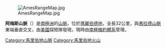 {{coord|75|42|S|132|20|W|display=title}}

[[File:AmesRangeMap.jpg|thumb]]

'''阿梅斯山脈'''（{{lang-en|Ames Range}}）是[[南極洲|南極洲]]的[[山脈|山脈]]，位於[[瑪麗伯德地|瑪麗伯德地]]，全長32公里，與[[弗拉德山脈|弗拉德山脈]]東端垂直交叉，由[[美國|美國]]探險隊發現，現時由[[南極條約體系|南極條約體系]]管理。

{{DEFAULTSORT:Ames Range}}
[[Category:馬里伯地山脈|Category:馬里伯地山脈]]
[[Category:馬里伯地火山|Category:馬里伯地火山]]


{{MarieByrdLand-geo-stub}}